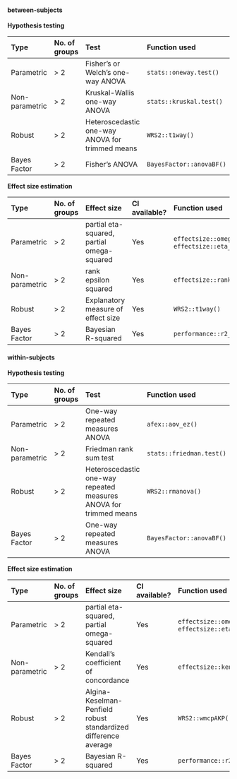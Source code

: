 #### between-subjects

**Hypothesis testing**

| Type           | No. of groups | Test                                            | Function used            |
| :------------- | :------------ | :---------------------------------------------- | :----------------------- |
| Parametric     | > 2           | Fisher's or Welch's one-way ANOVA               | `stats::oneway.test()`   |
| Non-parametric | > 2           | Kruskal-Wallis one-way ANOVA                    | `stats::kruskal.test()`  |
| Robust         | > 2           | Heteroscedastic one-way ANOVA for trimmed means | `WRS2::t1way()`          |
| Bayes Factor   | > 2           | Fisher's ANOVA                                  | `BayesFactor::anovaBF()` |

**Effect size estimation**

| Type           | No. of groups | Effect size                                | CI available? | Function used                                              |
| :------------- | :------------ | :----------------------------------------- | :------------ | :--------------------------------------------------------- |
| Parametric     | > 2           | partial eta-squared, partial omega-squared | Yes           | `effectsize::omega_squared()`, `effectsize::eta_squared()` |
| Non-parametric | > 2           | rank epsilon squared                       | Yes           | `effectsize::rank_epsilon_squared()`                       |
| Robust         | > 2           | Explanatory measure of effect size         | Yes           | `WRS2::t1way()`                                            |
| Bayes Factor   | > 2           | Bayesian R-squared                         | Yes           | `performance::r2_bayes()`                                  |

#### within-subjects

**Hypothesis testing**

| Type           | No. of groups | Test                                                              | Function used            |
| :------------- | :------------ | :---------------------------------------------------------------- | :----------------------- |
| Parametric     | > 2           | One-way repeated measures ANOVA                                   | `afex::aov_ez()`         |
| Non-parametric | > 2           | Friedman rank sum test                                            | `stats::friedman.test()` |
| Robust         | > 2           | Heteroscedastic one-way repeated measures ANOVA for trimmed means | `WRS2::rmanova()`        |
| Bayes Factor   | > 2           | One-way repeated measures ANOVA                                   | `BayesFactor::anovaBF()` |

**Effect size estimation**

| Type           | No. of groups | Effect size                                                     | CI available? | Function used                                              |
| :------------- | :------------ | :-------------------------------------------------------------- | :------------ | :--------------------------------------------------------- |
| Parametric     | > 2           | partial eta-squared, partial omega-squared                      | Yes           | `effectsize::omega_squared()`, `effectsize::eta_squared()` |
| Non-parametric | > 2           | Kendall's coefficient of concordance                            | Yes           | `effectsize::kendalls_w()`                                 |
| Robust         | > 2           | Algina-Keselman-Penfield robust standardized difference average | Yes           | `WRS2::wmcpAKP()`                                          |
| Bayes Factor   | > 2           | Bayesian R-squared                                              | Yes           | `performance::r2_bayes()`                                  |
